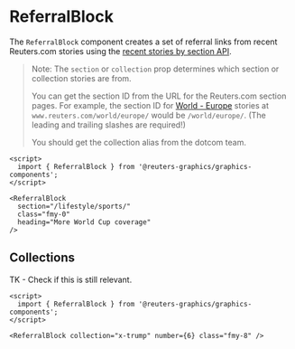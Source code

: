 

<Meta of={ReferralBlockStories} />

# ReferralBlock

The `ReferralBlock` component creates a set of referral links from recent Reuters.com stories using the [recent stories by section API](https://www.reuters.com/pf/api/v3/content/fetch/recent-stories-by-sections-v1?query=%7B%22section_ids%22%3A%22%2Fworld%2F%22%2C%22size%22%3A20%2C%22website%22%3A%22reuters%22%7D).

> Note: The `section` or `collection` prop determines which section or collection stories are from.
>
> You can get the section ID from the URL for the Reuters.com section pages. For example, the section ID for [World - Europe](https://www.reuters.com/world/europe/) stories at `www.reuters.com/world/europe/` would be `/world/europe/`. (The leading and trailing slashes are required!)
>
> You should get the collection alias from the dotcom team.

```svelte
<script>
  import { ReferralBlock } from '@reuters-graphics/graphics-components';
</script>

<ReferralBlock
  section="/lifestyle/sports/"
  class="fmy-0"
  heading="More World Cup coverage"
/>
```

<Canvas of={ReferralBlockStories.Demo} />

## Collections

TK - Check if this is still relevant.

```svelte
<script>
  import { ReferralBlock } from '@reuters-graphics/graphics-components';
</script>

<ReferralBlock collection="x-trump" number={6} class="fmy-8" />
```
